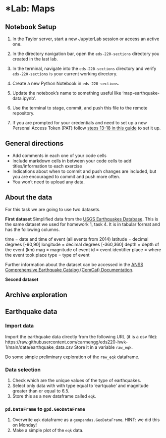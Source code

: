 # *Lab: Maps

:::{.callout-tip}
## Notebook Setup
1. In the Taylor server, start a new JupyterLab session or access an active one.

2. In the directory navigation bar, open the `eds-220-sections` directory you created in the last lab.

4. In the terminal, navigate into the `eds-220-sections` directory and verify `eds-220-sections` is your current working directory.

5. Create a new Python Notebook in `eds-220-sections`. 

6. Update the notebook's name to something useful like 'map-earthquake-data.ipynb'.

7. Use the terminal to stage, commit, and push this file to the remote repository. 

8. If you are prompted for your credentials and need to set up a new Personal Access Token (PAT) follow [steps 13-18 in this guide](https://docs.google.com/document/d/1Pk6_rUDdFjdGg-YVo9Cl8ET3iDsYahyaP0VMRD4UHUk/edit?usp=sharing/) to set it up.

:::


:::{.callout-note}
## General directions
- Add comments in each one of your code cells 
- Include markdown cells in between your code cells to add titles/information to each exercise
- Indications about when to commit and push changes are included, but you are encouraged to commit and push more often. 
- You won't need to upload any data.
:::

:::{.callout-note}
## About the data

For this task we are going to use two datasets. 

**First dataset**
Simplified data from the [USGS Earthquakes Database](https://earthquake.usgs.gov/earthquakes/search/). 
This is the same dataset we used for homework 1, task 4. 
It is in tabular format and has the following columns.

time = date and time of event (all events from 2014)
latitude = decimal degrees [-90,90]
longitude = decimal degrees [-360,360]
depth = depth of the event (km)
mag = magnitude of event
id = event identifier
place = where the event took place
type = type of event

Further information about the dataset can be accessed in the [ANSS Comprehensive Earthquake Catalog (ComCat) Documentation](https://earthquake.usgs.gov/data/comcat/).

**Second dataset**
:::

<!-- Data exploration -->
## Archive exploration

<!-- Data loading -->
## Earthquake data

### Import data

Import the earthquake data directly from the following URL (it is a csv file): 
https://raw.githubusercontent.com/carmengg/eds220-hwk-1/main/data/earthquake_data.csv
Store it in a variable `raw_eqk`.

Do some simple preliminary exploration of the `raw_eqk` dataframe.

### Data selection

1. Check which are the unique values of the type of earthquakes. 
2. Select only data with with type equal to 'eartquake' and magnitude greater than or equal to 6.5. 
3. Store this as a new dataframe called `eqk`.


### `pd.DataFrame` to `gpd.GeoDataFrame`
1. Overwrite `eqk` dataframe as a `geopandas.GeoDataFrame`. HINT: we did this on Monday!
2. Make a simple plot of the `eqk` data.
